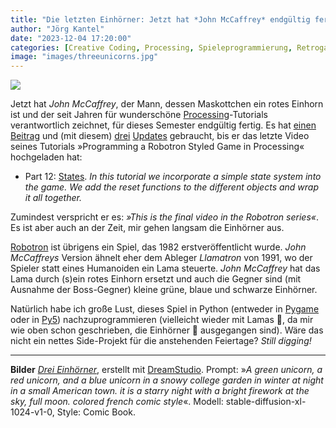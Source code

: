 ```yaml
---
title: "Die letzten Einhörner: Jetzt hat *John McCaffrey* endgültig fertig"
author: "Jörg Kantel"
date: "2023-12-04 17:20:00"
categories: [Creative Coding, Processing, Spieleprogrammierung, Retrogaming]
image: "images/threeunicorns.jpg"
---
```


[![](images/threeunicorns-b.jpg)](https://www.flickr.com/photos/schockwellenreiter/53375149116/)

Jetzt hat *John McCaffrey*, der Mann, dessen Maskottchen ein rotes Einhorn ist und der seit Jahren für wunderschöne [Processing](http://cognitiones.kantel-chaos-team.de/programmierung/creativecoding/processing/processing.html)-Tutorials verantwortlich zeichnet, für dieses Semester endgültig fertig. Es hat [einen Beitrag](https://kantel.github.io/posts/2023112701_red_unicorn/) und (mit diesem) [drei](https://kantel.github.io/posts/2023112903_red_unicorn_2/) [Updates](https://kantel.github.io/posts/2023113003_red_unicorn_3/) gebraucht, bis er das letzte Video seines Tutorials »Programming a Robotron Styled Game in Processing« hochgeladen hat:

- Part 12: [States](https://www.youtube.com/watch?v=NQUTYLl7E7c). *In this tutorial we incorporate a simple state system into the game. We add the reset functions to the different objects and wrap it all together.*

Zumindest verspricht er es: *»This is the final video in the Robotron series«*. Es ist aber auch an der Zeit, mir gehen langsam die Einhörner aus.

[Robotron](https://de.wikipedia.org/wiki/Robotron:_2084) ist übrigens ein Spiel, das 1982 erstveröffentlicht wurde. *John McCaffreys* Version ähnelt eher dem Ableger *Llamatron* von 1991, wo der Spieler statt eines Humanoiden ein Lama steuerte. *John McCaffrey* hat das Lama durch (s)ein rotes Einhorn ersetzt und auch die Gegner sind (mit Ausnahme der Boss-Gegner) kleine grüne, blaue und schwarze Einhörner.

Natürlich habe ich große Lust, dieses Spiel in Python (entweder in [Pygame](http://cognitiones.kantel-chaos-team.de/multimedia/spieleprogrammierung/pygame.html) oder in [Py5](http://cognitiones.kantel-chaos-team.de/programmierung/creativecoding/processing/py5.html)) nachzuprogrammieren (vielleicht wieder mit Lamas&nbsp;🦙, da mir wie oben schon geschrieben, die Einhörner&nbsp;🦄 ausgegangen sind). Wäre das nicht ein nettes Side-Projekt für die anstehenden Feiertage? *Still digging!*

---

**Bilder** *[Drei Einhörner](https://www.flickr.com/photos/schockwellenreiter/53375149116/)*, erstellt mit [DreamStudio](https://beta.dreamstudio.ai/generate). Prompt: »*A green unicorn, a red unicorn, and a blue unicorn in a snowy college garden in winter at night in a small American town. it is a starry night with a bright firework at the sky, full moon. colored french comic style*«. Modell: stable-diffusion-xl-1024-v1-0, Style: Comic Book.

